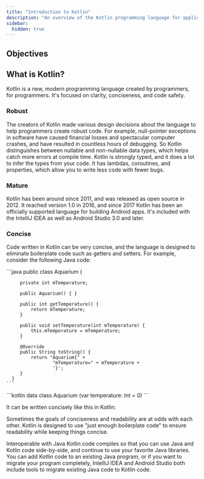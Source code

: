 ```yaml
---
title: "Introduction to Kotlin"
description: "An overview of the Kotlin programming language for application development"
sidebar:
  hidden: true
---
```


## Objectives

## What is Kotlin?

Kotlin is a new, modern programming language created by programmers, for programmers. It's focused on clarity, conciseness, and code safety.

### Robust

The creators of Kotlin made various design decisions about the language to help programmers create robust code. For example, null-pointer exceptions in software have caused financial losses and spectacular computer crashes, and have resulted in countless hours of debugging. So Kotlin distinguishes between nullable and non-nullable data types, which helps catch more errors at compile time. Kotlin is strongly typed, and it does a lot to infer the types from your code. It has lambdas, coroutines, and properties, which allow you to write less code with fewer bugs.

### Mature

Kotlin has been around since 2011, and was released as open source in 2012. It reached version 1.0 in 2016, and since 2017 Kotlin has been an officially supported language for building Android apps. It's included with the IntelliJ IDEA as well as Android Studio 3.0 and later.

### Concise

Code written in Kotlin can be very concise, and the language is designed to eliminate boilerplate code such as getters and setters. For example, consider the following Java code:


<Tabs>
  <TabItem label="Java">
    ```java
      public class Aquarium {

         private int mTemperature;

         public Aquarium() { }

         public int getTemperature() {
             return mTemperature;
         }

         public void setTemperature(int mTemperature) {
             this.mTemperature = mTemperature;
         }

         @Override
         public String toString() {
             return "Aquarium{" +
                     "mTemperature=" + mTemperature +
                     '}';
         }
      }
    ```
  </TabItem>
  <TabItem label="Kotlin">
    ```kotlin
      data class Aquarium (var temperature: Int = 0)
    ```
  </TabItem>
</Tabs>


It can be written concisely like this in Kotlin:


Sometimes the goals of conciseness and readability are at odds with each other. Kotlin is designed to use "just enough boilerplate code" to ensure readability while keeping things concise.

Interoperable with Java
Kotlin code compiles so that you can use Java and Kotlin code side-by-side, and continue to use your favorite Java libraries. You can add Kotlin code to an existing Java program, or if you want to migrate your program completely, IntelliJ IDEA and Android Studio both include tools to migrate existing Java code to Kotlin code.

